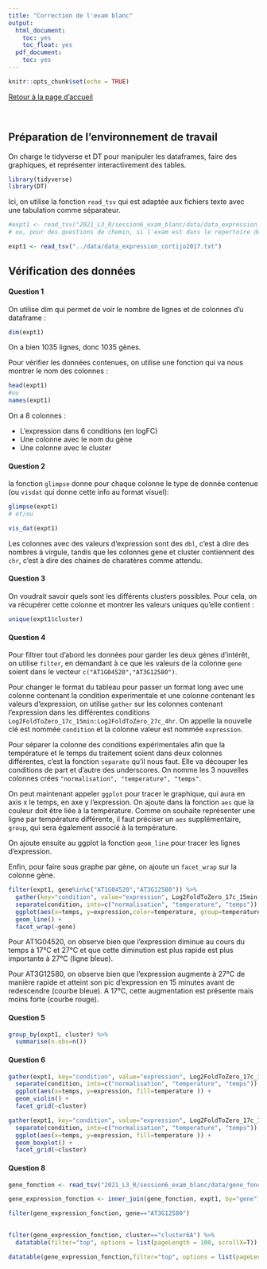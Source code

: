```yaml
---
title: "Correction de l'exam blanc"
output:
  html_document:
    toc: yes
    toc_float: yes 
  pdf_document:
    toc: yes
---
```


```r
knitr::opts_chunk$set(echo = TRUE)
```

[Retour à la page d'accueil](https://scortijo.github.io/2021_L3_R/)

<br>

## Préparation de l'environnement de travail

On charge le tidyverse et DT pour manipuler les dataframes, faire des graphiques, et représenter interactivement des tables.

```r
library(tidyverse)
library(DT)
```

Ici, on utilise la fonction `read_tsv` qui est adaptée aux fichiers texte avec une tabulation comme séparateur.

```r

#expt1 <- read_tsv("2021_L3_R/session6_exam_blanc/data/data_expression_cortijo2017.txt")
# ou, pour des questions de chemin, si l'exam est dans le repertoire de la session6/materiel:

expt1 <- read_tsv("../data/data_expression_cortijo2017.txt")

```

## Vérification des données

#### Question 1


On utilise dim qui permet de voir le nombre de lignes et de colonnes d'u dataframe :

```r

dim(expt1)

```

On a bien 1035 lignes, donc 1035 gènes.

Pour vérifier les données contenues, on utilise une fonction qui va nous montrer le nom des colonnes :

```r

head(expt1)
#ou 
names(expt1)

```

On a 8 colonnes : 

+ L'expression dans 6 conditions (en logFC)
+ Une colonne avec le nom du gène
+ Une colonne avec le cluster

#### Question 2

la fonction `glimpse` donne pour chaque colonne le type de donnée contenue (ou `visdat` qui donne cette info au format visuel):


```r

glimpse(expt1)
# et/ou 

vis_dat(expt1)
```
Les colonnes avec des valeurs d'expression sont des `dbl`, c'est à dire des nombres à virgule, tandis que les colonnes gene et cluster contiennent des `chr`, c'est à dire des chaines de charatères comme attendu. 


#### Question 3

On voudrait savoir quels sont les différents clusters possibles. Pour cela, on va récupérer cette colonne et montrer les valeurs uniques qu'elle contient :

```r

unique(expt1$cluster)

```




#### Question 4


Pour filtrer tout d'abord les données pour garder les deux gènes d'intérêt, on utilise `filter`, en demandant à ce que les valeurs de la colonne `gene` soient dans le vecteur `c("AT1G04520","AT3G12580")`.

Pour changer le format du tableau pour passer un format long avec une colonne contenant la condition experimentale et une colonne contenant les valeurs d'expression, on utilise `gather` sur les colonnes contenant l'expression dans les différentes conditions `Log2FoldToZero_17c_15min:Log2FoldToZero_27c_4hr`. On appelle la nouvelle clé est nommée `condition` et la colonne valeur est nommée `expression`.


Pour séparer la colonne des conditions expérimentales afin que la température et le temps du traitement soient dans deux colonnes différentes, c'est la fonction `separate` qu'il nous faut. Elle va découper les conditions de part et d'autre des underscores. On nomme les 3 nouvelles colonnes crées `"normalisation", "temperature", "temps"`.


On peut maintenant appeler `ggplot` pour tracer le graphique, qui aura en axis x le temps, en axe y l'expression.
On ajoute dans la fonction `aes` que la couleur doit être liée à la température. Comme on souhaite représenter une ligne par température différente, il faut préciser un `aes` supplémentaire, `group`, qui sera également associé à la température. 

On ajoute ensuite au ggplot la fonction `geom_line` pour tracer les lignes d'expression. 

Enfin, pour faire sous graphe par gène, on ajoute un `facet_wrap` sur la colonne gène.



```r

filter(expt1, gene%in%c("AT1G04520","AT3G12580")) %>% 
  gather(key="condition", value="expression", Log2FoldToZero_17c_15min:Log2FoldToZero_27c_4hr) %>% 
  separate(condition, into=c("normalisation", "temperature", "temps")) %>% 
  ggplot(aes(x=temps, y=expression,color=temperature, group=temperature)) +
  geom_line() +
  facet_wrap(~gene)

```

Pour AT1G04520, on observe bien que l'expression diminue au cours du temps à 17°C et 27°C et que cette diminution est plus rapide est plus importante à 27°C (ligne bleue).

Pour AT3G12580, on observe bien que l'expression augmente à 27°C de manière rapide et atteint son pic d'expression en 15 minutes avant de redescendre (courbe bleue). A 17°C, cette augmentation est présente mais moins forte (courbe rouge).

#### Question 5



```r

group_by(expt1, cluster) %>% 
  summarise(n.obs=n())


```




#### Question 6



```r


gather(expt1, key="condition", value="expression", Log2FoldToZero_17c_15min:Log2FoldToZero_27c_4hr) %>% 
  separate(condition, into=c("normalisation", "temperature", "temps")) %>% 
  ggplot(aes(x=temps, y=expression, fill=temperature )) +
  geom_violin() +
  facet_grid(~cluster)

gather(expt1, key="condition", value="expression", Log2FoldToZero_17c_15min:Log2FoldToZero_27c_4hr) %>% 
  separate(condition, into=c("normalisation", "temperature", "temps")) %>% 
  ggplot(aes(x=temps, y=expression, fill=temperature )) +
  geom_boxplot() +
  facet_grid(~cluster)


```












#### Question 8





```r


gene_fonction <- read_tsv("2021_L3_R/session6_exam_blanc/data/gene_fonction_cortijo2017.txt")

```




```r

gene_expression_fonction <- inner_join(gene_fonction, expt1, by="gene")

```




```r

filter(gene_expression_fonction, gene=="AT3G12580")
  

```




```r

filter(gene_expression_fonction, cluster=="cluster6A") %>% 
  datatable(filter="top", options = list(pageLength = 100, scrollX=T))

```





```r


datatable(gene_expression_fonction,filter="top", options = list(pageLength = 100, scrollX=T))

```










